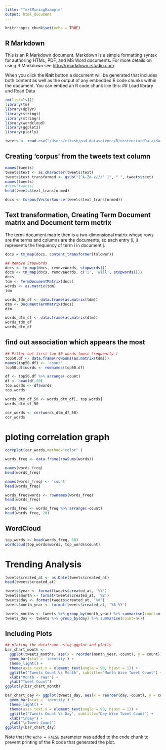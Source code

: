 ```yaml
---
title: "TextMiningExample"
output: html_document
---
```


```r
knitr::opts_chunk$set(echo = TRUE)
```

## R Markdown

This is an R Markdown document. Markdown is a simple formatting syntax for authoring HTML, PDF, and MS Word documents. For more details on using R Markdown see <http://rmarkdown.rstudio.com>.

When you click the **Knit** button a document will be generated that includes both content as well as the output of any embedded R code chunks within the document. You can embed an R code chunk like this:
## Load library and Read Data
```r
rm(list=ls())
library(tm)
library(dplyr)
library(stringi)
library(stringr)
library(wordcloud)
library(ggplot2)
library(plotly)
```

```r
tweets <- read.csv("/Users/ritesh/pad-datascience/R/unstructureData/data/narendramodi_tweets.csv")

```
## Creating 'corpus' from the tweets text column
```r
names(tweets)
tweets$text <- as.character(tweets$text)
tweets$text_transformed <- gsub("[^A-Za-z///' ]", " ", tweets$text)
names(tweets)
#View(tweets)
head(tweets$text_transformed)

docs <- Corpus(VectorSource(tweets$text_transformed))
```
## Text transformation, Creating Term Document matrix and Document term metrix
The term-document matrix then is a two-dimensional matrix whose rows are the terms and columns are the documents, so each entry (i, j) represents the frequency of term i in document j.
```r
docs = tm_map(docs, content_transformer(tolower))

## Remove Stopwords
docs <- tm_map(docs, removeWords, stopwords())
docs <- tm_map(docs, removeWords, c('i', 'will', stopwords()))
docs
tdm <- TermDocumentMatrix(docs)
words <- as.matrix(tdm)
tdm

words_tdm_df <- data.frame(as.matrix(tdm))
dtm <- DocumentTermMatrix(docs)
dtm

words_dtm_df <- data.frame(as.matrix(dtm))
words_tdm_df
words_dtm_df
```
## find out association which appears the most
```r
## Filter out first top 50 words (most frequently )
top50.df <- data.frame(rowSums(as.matrix(tdm)))
names(top50.df) <- 'count'
top50.df$words <- rownames(top50.df)

df <- top50.df %>% arrange(-count)
df <- head(df,50)
top.words <- df$words
top.words

words_dtm_df_50 <- words_dtm_df[, top.words]
words_dtm_df_50

cor_words <- cor(words_dtm_df_50)
cor_words
```

# ploting correlation graph
```r
corrplot(cor_words,method="color" )
```


``` r
words_freq <- data.frame(rowSums(words))

names(words_freq)
head(words_freq)

names(words_freq) <- 'count'
head(words_freq)

words_freq$words <- rownames(words_freq)
head(words_freq)

words_freq <- words_freq %>% arrange(-count)
head(words_freq, 20)
```
## WordCloud
```r
top_words <- head(words_freq, 50)
wordcloud(top_words$words, top_words$count)
```
# Trending Analysis
```r
tweets$created_at <- as.Date(tweets$created_at)
head(tweets$created_at)

tweets$year <- format(tweets$created_at, '%Y')
tweets$month <- format(tweets$created_at, '%B')
tweets$day <- format(tweets$created_at, '%d')
tweets$month_year <- format(tweets$created_at, '%B-%Y')

tweets_months <- tweets %>% group_by(month_year) %>% summarise(count=n())
tweets_day <- tweets %>% group_by(day) %>% summarise(count=n())


```

## Including Plots
```r
## ploting the dataframe using ggplot and plotly
bar_chart_month <- 
  ggplot(tweets_months, aes(x = reorder(month_year,-count), y = count)) + 
  geom_bar(stat = 'identity') + 
  theme_light() +
  theme(axis.text.x = element_text(angle = 90, hjust = 1)) +
  ggtitle("Tweets Count Vs Month", subtitle="Month Wise Tweet Count") + 
  xlab("Month - Year") + 
  ylab("Tweet Count")
ggplotly(bar_chart_month)

bar_chart_day <- ggplot(tweets_day, aes(x = reorder(day,-count), y = count)) + 
  geom_bar(stat = 'identity') + 
  theme_light() + 
  theme(axis.text.x = element_text(angle = 90, hjust = 1)) +
  ggtitle("Tweets Count Vs Day", subtitle="Day Wise Tweet Count") + 
  xlab("\nDay") +
  ylab("\nTweet Count")
ggplotly(bar_chart_day)
```

Note that the `echo = FALSE` parameter was added to the code chunk to prevent printing of the R code that generated the plot.
